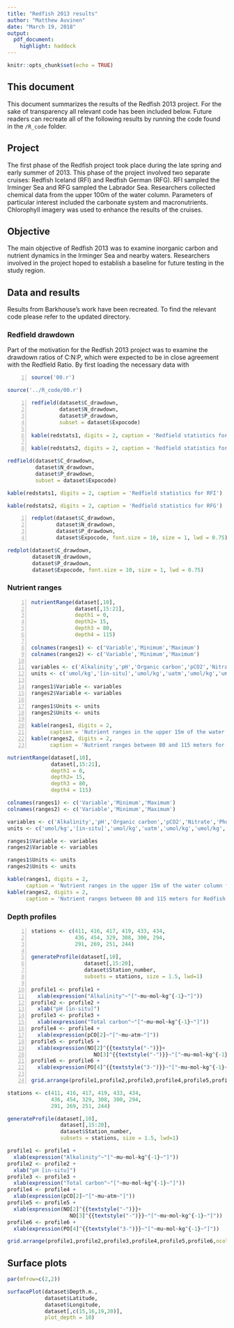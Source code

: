 ```yaml
---
title: "Redfish 2013 results"
author: "Matthew Auvinen"
date: "March 19, 2018"
output:
  pdf_document:
    highlight: haddock
---
```


```r
knitr::opts_chunk$set(echo = TRUE)
```
## This document
 
This document summarizes the results of the Redfish 2013 project. For the sake of transparency all relevant code has been included below. Future readers can recreate all of the following results by running the code found in the `/R_code` folder.   

## Project

The first phase of the Redfish project took place during the late spring and early summer of 2013. This phase of the project involved two separate cruises: Redfish Iceland (RFI) and Redfish German (RFG). RFI sampled the Irminger Sea and RFG sampled the Labrador Sea. Researchers collected chemical data from the upper 100m of the water column. Parameters of particular interest included the carbonate system and macronutrients. Chlorophyll imagery was used to enhance the results of the cruises.

## Objective 

The main objective of Redfish 2013 was to examine inorganic carbon and nutrient dynamics in the Irminger Sea and nearby waters. Researchers involved in the project hoped to establish a baseline for future testing in the study region.

## Data and results

Results from Barkhouse's work have been recreated. To find the relevant code please refer to the updated directory.

### Redfield drawdown 

Part of the motivation for the Redfish 2013 project was to examine the drawdown ratios of C:N:P, which were expected to be in close agreement with the Redfield Ratio. By first loading the necessary data with

```{#numCode .R .numberLines}
source('00.r')
```

```r

source('../R_code/00.r')


```

```{#numCode .R .numberLines}
redfield(dataset$C_drawdown, 
         dataset$N_drawdown, 
         dataset$P_drawdown,
         subset = dataset$Expocode)

kable(redstats1, digits = 2, caption = 'Redfield statistics for RFI')

kable(redstats2, digits = 2, caption = 'Redfield statistics for RFG')

```

```r
redfield(dataset$C_drawdown, 
         dataset$N_drawdown, 
         dataset$P_drawdown,
         subset = dataset$Expocode)

kable(redstats1, digits = 2, caption = 'Redfield statistics for RFI')

kable(redstats2, digits = 2, caption = 'Redfield statistics for RFG')

```

```{#numCode .R .numberLines}
redplot(dataset$C_drawdown, 
        dataset$N_drawdown, 
        dataset$P_drawdown, 
        dataset$Expocode, font.size = 10, size = 1, lwd = 0.75)

```

```r
redplot(dataset$C_drawdown, 
        dataset$N_drawdown, 
        dataset$P_drawdown, 
        dataset$Expocode, font.size = 10, size = 1, lwd = 0.75)

```

### Nutrient ranges

```{#numCode .R .numberLines}
nutrientRange(dataset[,10],
              dataset[,15:21],
              depth1 = 0, 
              depth2= 15, 
              depth3 = 80,
              depth4 = 115)

colnames(ranges1) <- c('Variable','Minimum','Maximum')
colnames(ranges2) <- c('Variable','Minimum','Maximum')

variables <- c('Alkalinity','pH','Organic carbon','pCO2','Nitrate','Phosphate','SiO2')
units <- c('umol/kg','[in-situ]','umol/kg','uatm','umol/kg','umol/kg','umol/kg')

ranges1$Variable <- variables
ranges2$Variable <- variables

ranges1$Units <- units
ranges2$Units <- units

kable(ranges1, digits = 2, 
      caption = 'Nutrient ranges in the upper 15m of the water column for Redfish 2013')
kable(ranges2, digits = 2, 
      caption = 'Nutrient ranges between 80 and 115 meters for Redfish 2013')

```

```r

nutrientRange(dataset[,10],
              dataset[,15:21],
              depth1 = 0, 
              depth2= 15, 
              depth3 = 80,
              depth4 = 115)

colnames(ranges1) <- c('Variable','Minimum','Maximum')
colnames(ranges2) <- c('Variable','Minimum','Maximum')

variables <- c('Alkalinity','pH','Organic carbon','pCO2','Nitrate','Phosphate','SiO2')
units <- c('umol/kg','[in-situ]','umol/kg','uatm','umol/kg','umol/kg','umol/kg')

ranges1$Variable <- variables
ranges2$Variable <- variables

ranges1$Units <- units
ranges2$Units <- units

kable(ranges1, digits = 2, 
      caption = 'Nutrient ranges in the upper 15m of the water column for Redfish 2013')
kable(ranges2, digits = 2, 
      caption = 'Nutrient ranges between 80 and 115 meters for Redfish 2013')

```

### Depth profiles
```{#numCode .R .numberLines}
stations <- c(411, 416, 417, 419, 433, 434, 
              436, 454, 329, 308, 300, 294, 
              291, 269, 251, 244)

generateProfile(dataset[,10], 
                 dataset[,15:20], 
                 dataset$Station_number,
                 subsets = stations, size = 1.5, lwd=1)

profile1 <- profile1 + 
  xlab(expression("Alkalinity"~"["~mu~mol~kg^{-1}~"]"))
profile2 <- profile2 + 
  xlab("pH [in-situ]")
profile3 <- profile3 + 
  xlab(expression("Total carbon"~"["~mu~mol~kg^{-1}~"]"))
profile4 <- profile4 + 
  xlab(expression(pCO[2]~"["~mu~atm~"]"))
profile5 <- profile5 + 
  xlab(expression(NO[2]^{{textstyle("-")}}+
                    NO[3]^{{textstyle("-")}}~"["~mu~mol~kg^{-1}~"]"))
profile6 <- profile6 + 
  xlab(expression(PO[4]^{{textstyle("3-")}}~"["~mu~mol~kg^{-1}~"]"))

grid.arrange(profile1,profile2,profile3,profile4,profile5,profile6,ncol=2)

```


```r
stations <- c(411, 416, 417, 419, 433, 434, 
              436, 454, 329, 308, 300, 294, 
              291, 269, 251, 244)

generateProfile(dataset[,10], 
                 dataset[,15:20], 
                 dataset$Station_number,
                 subsets = stations, size = 1.5, lwd=1)

profile1 <- profile1 + 
  xlab(expression("Alkalinity"~"["~mu~mol~kg^{-1}~"]"))
profile2 <- profile2 + 
  xlab("pH [in-situ]")
profile3 <- profile3 + 
  xlab(expression("Total carbon"~"["~mu~mol~kg^{-1}~"]"))
profile4 <- profile4 + 
  xlab(expression(pCO[2]~"["~mu~atm~"]"))
profile5 <- profile5 + 
  xlab(expression(NO[2]^{{textstyle("-")}}+
                    NO[3]^{{textstyle("-")}}~"["~mu~mol~kg^{-1}~"]"))
profile6 <- profile6 + 
  xlab(expression(PO[4]^{{textstyle("3-")}}~"["~mu~mol~kg^{-1}~"]"))

grid.arrange(profile1,profile2,profile3,profile4,profile5,profile6,ncol=2)

```


## Surface plots

```r
par(mfrow=c(2,2))

surfacePlot(dataset$Depth.m.,
            dataset$Latitude,
            dataset$Longitude,
            dataset[,c(15,16,19,20)],
            plot_depth = 10)

```
